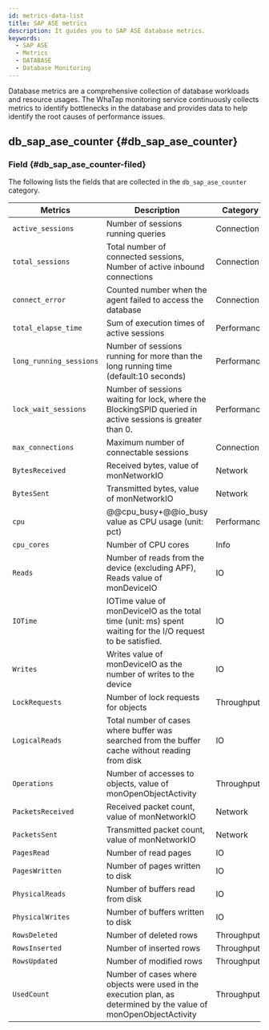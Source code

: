 ```yaml
---
id: metrics-data-list
title: SAP ASE metrics
description: It guides you to SAP ASE database metrics.
keywords:
  - SAP ASE
  - Metrics
  - DATABASE
  - Database Monitoring
---
```


Database metrics are a comprehensive collection of database workloads and resource usages. The WhaTap monitoring service continuously collects metrics to identify bottlenecks in the database and provides data to help identify the root causes of performance issues.

<div className="metricslist">


<AgentStatus />

## db_sap_ase_counter {#db_sap_ase_counter}

### Field {#db_sap_ase_counter-filed}

The following lists the fields that are collected in the `db_sap_ase_counter` category.

| Metrics                 | Description                                                                                                        | Category    |
| ----------------------- | ------------------------------------------------------------------------------------------------------------------ | ----------- |
| `active_sessions`       | Number of sessions running queries                                                                                 | Connection  |
| `total_sessions`        | Total number of connected sessions, Number of active inbound connections                                           | Connection  |
| `connect_error`         | Counted number when the agent failed to access the database                                                        | Connection  |
| `total_elapse_time`     | Sum of execution times of active sessions                                                                          | Performance |
| `long_running_sessions` | Number of sessions running for more than the long running time (default:10 seconds)                                | Performance |
| `lock_wait_sessions`    | Number of sessions waiting for lock, where the BlockingSPID queried in active sessions is greater than 0.          | Performance |
| `max_connections`       | Maximum number of connectable sessions                                                                             | Connection  |
| `BytesReceived`         | Received bytes, value of monNetworkIO                                                                              | Network     |
| `BytesSent`             | Transmitted bytes, value of monNetworkIO                                                                           | Network     |
| `cpu`                   | @@cpu_busy+@@io_busy value as CPU usage (unit: pct)                                                                | Performance |
| `cpu_cores`             | Number of CPU cores                                                                                                | Info        |
| `Reads`                 | Number of reads from the device (excluding APF), Reads value of monDeviceIO                                        | IO          |
| `IOTime`                | IOTime value of monDeviceIO as the total time (unit: ms) spent waiting for the I/O request to be satisfied.        | IO          |
| `Writes`                | Writes value of monDeviceIO as the number of writes to the device                                                  | IO          |
| `LockRequests`          | Number of lock requests for objects                                                                                | Throughput  |
| `LogicalReads`          | Total number of cases where buffer was searched from the buffer cache without reading from disk                    | IO          |
| `Operations`            | Number of accesses to objects, value of monOpenObjectActivity                                                      | Throughput  |
| `PacketsReceived`       | Received packet count, value of monNetworkIO                                                                       | Network     |
| `PacketsSent`           | Transmitted packet count, value of monNetworkIO                                                                    | Network     |
| `PagesRead`             | Number of read pages                                                                                               | IO          |
| `PagesWritten`          | Number of pages written to disk                                                                                    | IO          |
| `PhysicalReads`         | Number of buffers read from disk                                                                                   | IO          |
| `PhysicalWrites`        | Number of buffers written to disk                                                                                  | IO          |
| `RowsDeleted`           | Number of deleted rows                                                                                             | Throughput  |
| `RowsInserted`          | Number of inserted rows                                                                                            | Throughput  |
| `RowsUpdated`           | Number of modified rows                                                                                            | Throughput  |
| `UsedCount`             | Number of cases where objects were used in the execution plan, as determined by the value of monOpenObjectActivity | Throughput  |


<Xosmetrics />

</div>
